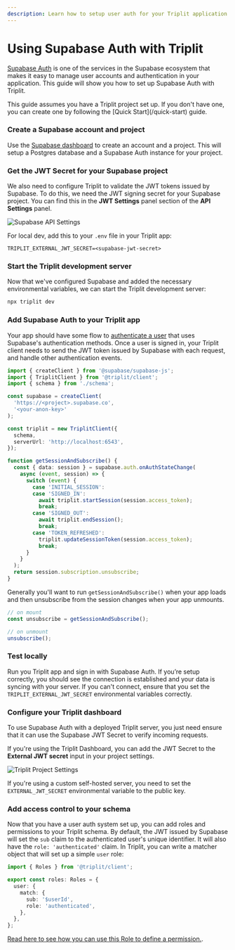 ```yaml
---
description: Learn how to setup user auth for your Triplit application with Supabase Auth.
---
```



# Using Supabase Auth with Triplit

[Supabase Auth](https://supabase.com/docs/guides/auth) is one of the services in the Supabase ecosystem that makes it easy to manage user accounts and authentication in your application. This guide will show you how to set up Supabase Auth with Triplit.

<Callout>
  This guide assumes you have a Triplit project set up. If you don't have one,
  you can create one by following the [Quick Start](/quick-start) guide.
</Callout>

<Steps>

### Create a Supabase account and project

Use the [Supabase dashboard](https://supabase.com/dashboard) to create an account and a project. This will setup a Postgres database and a Supabase Auth instance for your project.

### Get the JWT Secret for your Supabase project

We also need to configure Triplit to validate the JWT tokens issued by Supabase. To do this, we need the JWT signing secret for your Supabase project. You can find this in the **JWT Settings** panel section of the **API Settings** panel.

![Supabase API Settings](/supabase-auth-guide/api-settings.png)

For local dev, add this to your `.env` file in your Triplit app:

```env copy
TRIPLIT_EXTERNAL_JWT_SECRET=<supabase-jwt-secret>
```

### Start the Triplit development server

Now that we've configured Supabase and added the necessary environmental variables, we can start the Triplit development server:

```bash
npx triplit dev
```

### Add Supabase Auth to your Triplit app

Your app should have some flow to [authenticate a user](https://supabase.com/docs/reference/javascript/auth-signinwithpassword) that uses Supabase's authentication methods. Once a user is signed in, your Triplit client needs to send the JWT token issued by Supabase with each request, and handle other authentication events.

```ts copy
import { createClient } from '@supabase/supabase-js';
import { TriplitClient } from '@triplit/client';
import { schema } from './schema';

const supabase = createClient(
  'https://<project>.supabase.co',
  '<your-anon-key>'
);

const triplit = new TriplitClient({
  schema,
  serverUrl: 'http://localhost:6543',
});

function getSessionAndSubscribe() {
  const { data: session } = supabase.auth.onAuthStateChange(
    async (event, session) => {
      switch (event) {
        case 'INITIAL_SESSION':
        case 'SIGNED_IN':
          await triplit.startSession(session.access_token);
          break;
        case 'SIGNED_OUT':
          await triplit.endSession();
          break;
        case 'TOKEN_REFRESHED':
          triplit.updateSessionToken(session.access_token);
          break;
      }
    }
  );
  return session.subscription.unsubscribe;
}
```

Generally you'll want to run `getSessionAndSubscribe()` when your app loads and then unsubscribe from the session changes when your app unmounts.

```ts copy
// on mount
const unsubscribe = getSessionAndSubscribe();

// on unmount
unsubscribe();
```

### Test locally

Run you Triplit app and sign in with Supabase Auth. If you’re setup correctly, you should see the connection is established and your data is syncing with your server. If you can't connect, ensure that you set the `TRIPLIT_EXTERNAL_JWT_SECRET` environmental variables correctly.

### Configure your Triplit dashboard

To use Supabase Auth with a deployed Triplit server, you just need ensure that it can use the Supabase JWT Secret to verify incoming requests.

If you're using the Triplit Dashboard, you can add the JWT Secret to the **External JWT secret** input in your project settings.

![Triplit Project Settings](/dashboard-screenshots/authentication.png)

If you're using a custom self-hosted server, you need to set the `EXTERNAL_JWT_SECRET` environmental variable to the public key.

### Add access control to your schema

Now that you have a user auth system set up, you can add roles and permissions to your Triplit schema. By default, the JWT issued by Supabase will set the `sub` claim to the authenticated user's unique identifier. It will also have the `role: 'authenticated'` claim. In Triplit, you can write a matcher object that will set up a simple `user` role:

```ts copy
import { Roles } from '@triplit/client';

export const roles: Roles = {
  user: {
    match: {
      sub: '$userId',
      role: 'authenticated',
    },
  },
};
```

[Read here to see how you can use this Role to define a permission.](/docs/schemas/permissions).

</Steps>
